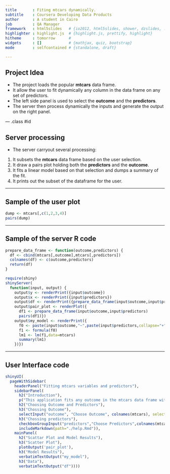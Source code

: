 ```yaml
---
title       : Fiting mtcars dynamically.
subtitle    : Coursera Developing Data Products
author      : A student in Cairo
job         : QA Manager
framework   : html5slides   # {io2012, html5slides, shower, dzslides, ...}
highlighter : highlight.js  # {highlight.js, prettify, highlight}
hitheme     : tomorrow      # 
widgets     : []            # {mathjax, quiz, bootstrap}
mode        : selfcontained # {standalone, draft}

---
```


## Project Idea

* The project loads the popular **mtcars** data frame.
* It allow the user to fit dynamically any column in the data frame on any set of predictors.
* The left side panel is used to select the **outcome** and the **predictors**.
* The server then process dynamically the inputs and generate the output on the right panel.


--- .class #id 

## Server processing
* The server carryout several processing:
 1. It subsets the **mtcars** data frame based on the user selection.
 2. It draw a pairs plot holding both the **predictors** and the **outcome**.
 3. It fits a linear model based on that selection and dumps a summary of the fit.
 4. It prints out the subset of the dataframe for the user.

---

## Sample of the user plot

```r
dump <- mtcars[,c(1,2,3,4)]
pairs(dump)
```

---

## Sample of the server R code
```r
prepare_data_frame <- function(outcome,predictors) {
  df <- cbind(mtcars[,outcome],mtcars[,predictors])
  colnames(df) <- c(outcome,predictors)
  return(df)
}

require(shiny)
shinyServer(
  function(input, output) {
    output$y <- renderPrint({input$outcome})
    output$x <- renderPrint({input$predictors})
    output$df <- renderPrint({prepare_data_frame(input$outcome,input$predictors)})
    output$pair_plot <- renderPlot({
      df1 <- prepare_data_frame(input$outcome,input$predictors)
      pairs(df1)})
    output$my_model <- renderPrint({
      f0 <- paste(input$outcome,"~",paste(input$predictors,collapse="+"),sep="")
      f1 <- formula(f0)
      lm1 <- lm(f1,data=mtcars)
      summary(lm1)
    })})

```


---
## User Interface code
```r
shinyUI(
  pageWithSidebar(
    headerPanel("Fitting mtcars variables and predictors"),
    sidebarPanel(
      h2("Introduction"),
      p("This application fits any outcome in the mtcars data frame with any number of predictors within the mtcars. It visualize the output and predictors relationship in scatter matrix and the linear model summary is displayed below the scatter matrix."),
      h2("Choosing Outcome and Predictors"),
      h3("Chossing Outcome"),
      selectInput("outcome", "Choose Outcome", colnames(mtcars), selected = "mpg", multiple = FALSE,selectize = TRUE),
      h3("Chossing predictors"),
      checkboxGroupInput("predictors","Choose Predictors",colnames(mtcars),selected = "wt"),
      includeMarkdown(path="./help.Rmd")),    
    mainPanel(
      h2("Scattar Plot and Model Results"),
      h3("Scatter Plot"),
      plotOutput('pair_plot'),
      h3("Model Results"),
      verbatimTextOutput("my_model"),
      h3("Data"),
      verbatimTextOutput("df"))))
```




